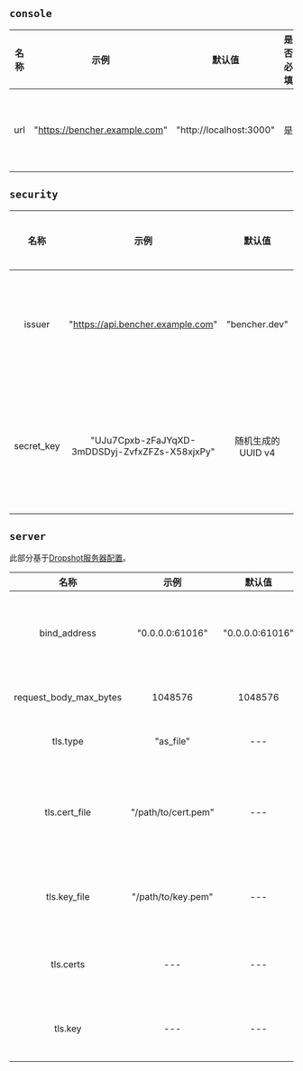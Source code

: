 ## `console`

| 名称  |             示例              |         默认值          | 是否必填 |              描述               |
| :---: | :---------------------------: | :---------------------: | :------: | :-----------------------------: |
|  url  | "https://bencher.example.com" | "http://localhost:3000" |    是    | 指定Bencher UI控制台主机的URL。 |

## `security`

|    名称    |                      示例                      |      默认值       | 是否必填 |                                                                                     描述                                                                                     |
| :--------: | :--------------------------------------------: | :---------------: | :------: | :--------------------------------------------------------------------------------------------------------------------------------------------------------------------------: |
|   issuer   |       "https://api.bencher.example.com"        |   "bencher.dev"   |    否    |                                            指定JSON Web Token (JWT) 的发行人。**警告** 改变此值将导致所有先前生成的JWT无法验证。                                             |
| secret_key | "UJu7Cpxb-zFaJYqXD-3mDDSDyj-ZvfxZFZs-X58xjxPy" | 随机生成的UUID v4 |    是    | 指定用来生成所有令牌的密钥。**它应非常安全！** 默认值是随机生成的 [UUID v4](https://zh.wikipedia.org/wiki/通用唯一识别码#第_4_版).当记录时，它将以`************`的形式出现。 |

## `server`

此部分基于[Dropshot服务器配置](https://github.com/oxidecomputer/dropshot/tree/v0.9.0#dropshot-servers)。

|          名称          |        示例         |     默认值      |           是否必填            |                                                                              描述                                                                              |
| :--------------------: | :-----------------: | :-------------: | :---------------------------: | :------------------------------------------------------------------------------------------------------------------------------------------------------------: |
|      bind_address      |   "0.0.0.0:61016"   | "0.0.0.0:61016" |              是               |                     指定服务器应绑定给定的IP地址和TCP端口。一般来说，服务器可以绑定到多个IP地址和端口，但这还不支持。默认为"127.0.0.1:0"。                     |
| request_body_max_bytes |       1048576       |     1048576     |              是               |                                             指定请求体允许的最大字节数。更大的请求将收到一个400错误。默认为1024。                                              |
|        tls.type        |      "as_file"      |       ---       |              否               |                                            指定是否以及如何提供TLS证书和密钥信息。有效值包括"as_file"和"as_bytes"。                                            |
|     tls.cert_file      | "/path/to/cert.pem" |       ---       | 只有当 tls.type = as_file 时  | 指定一个PEM文件的路径，该文件包含了服务器用来证明身份的证书链。第一个证书是终端实体证书，剩下的是指向受信任的CA的中间证书。如果指定，服务器只会为TLS连接监听。 |
|      tls.key_file      | "/path/to/key.pem"  |       ---       | 只有当 tls.type = as_file 时  |                             指定一个PEM编码的PKCS #8文件的路径，该文件包含服务器将使用的私钥。如果指定，服务器只会为TLS连接监听。                              |
|       tls.certs        |         ---         |       ---       | 只有当 tls.type = as_bytes 时 |                                                    和 tls.cert_file 相同，但以证书数据的字节数组形式提供。                                                     |
|        tls.key         |         ---         |       ---       | 只有当 tls.type = as_bytes 时 |                                                      和 tls.key_file 相同，但以键数据的字节数组形式提供。                                                      |
